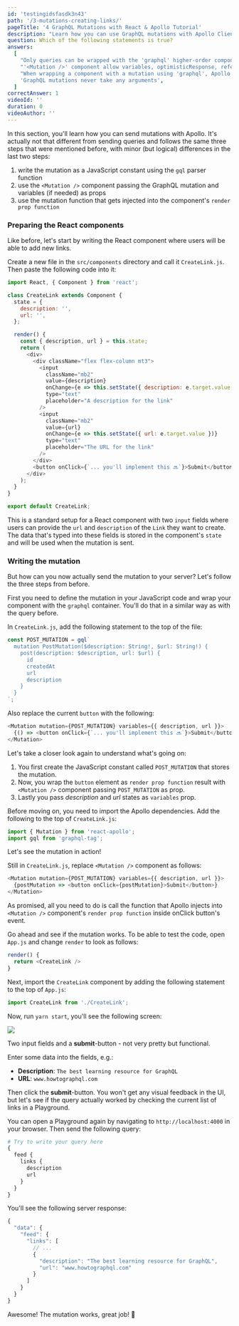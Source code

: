 ```yaml
---
id: 'testingidsfasdk3n43'
path: '/3-mutations-creating-links/'
pageTitle: '4 GraphQL Mutations with React & Apollo Tutorial'
description: "Learn how you can use GraphQL mutations with Apollo Client. Use Apollo's `<Mutation />` component to define and send mutations."
question: Which of the following statements is true?
answers:
  [
    "Only queries can be wrapped with the 'graphql' higher-order component",
    "'<Mutation />' component allow variables, optimisticResponse, refetchQueries, and update as props",
    "When wrapping a component with a mutation using 'graphql', Apollo only injects the mutation function into the render prop function",
    'GraphQL mutations never take any arguments',
  ]
correctAnswer: 1
videoId: ''
duration: 0
videoAuthor: ''
---
```


In this section, you'll learn how you can send mutations with Apollo. It's
actually not that different from sending queries and follows the same three
steps that were mentioned before, with minor (but logical) differences in the
last two steps:

1. write the mutation as a JavaScript constant using the `gql` parser function
2. use the `<Mutation />` component passing the GraphQL mutation and variables (if needed) as props
3. use the mutation function that gets injected into the component's `render prop function`

### Preparing the React components

Like before, let's start by writing the React component where users will be able
to add new links.

Create a new file in the `src/components` directory and call it `CreateLink.js`.
Then paste the following code into it:

```js
import React, { Component } from 'react';

class CreateLink extends Component {
  state = {
    description: '',
    url: '',
  };

  render() {
    const { description, url } = this.state;
    return (
      <div>
        <div className="flex flex-column mt3">
          <input
            className="mb2"
            value={description}
            onChange={e => this.setState({ description: e.target.value })}
            type="text"
            placeholder="A description for the link"
          />
          <input
            className="mb2"
            value={url}
            onChange={e => this.setState({ url: e.target.value })}
            type="text"
            placeholder="The URL for the link"
          />
        </div>
        <button onClick={`... you'll implement this 🔜`}>Submit</button>
      </div>
    );
  }
}

export default CreateLink;
```

This is a standard setup for a React component with two `input` fields where
users can provide the `url` and `description` of the `Link` they want to create.
The data that's typed into these fields is stored in the component's `state` and
will be used when the mutation is sent.

### Writing the mutation

But how can you now actually send the mutation to your server? Let's follow the
three steps from before.

First you need to define the mutation in your JavaScript code and wrap your
component with the `graphql` container. You'll do that in a similar way as with
the query before.

In `CreateLink.js`, add the following statement to the top of the file:

```js
const POST_MUTATION = gql`
  mutation PostMutation($description: String!, $url: String!) {
    post(description: $description, url: $url) {
      id
      createdAt
      url
      description
    }
  }
`;
```

Also replace the current `button` with the following:

```js
<Mutation mutation={POST_MUTATION} variables={{ description, url }}>
  {() => <button onClick={`... you'll implement this 🔜`}>Submit</button>}
</Mutation>
```

Let's take a closer look again to understand what's going on:

1. You first create the JavaScript constant called `POST_MUTATION` that stores the mutation.
2. Now, you wrap the `button` element as `render prop function` result with `<Mutation />`
   component passing `POST_MUTATION` as prop.
3. Lastly you pass _description_ and _url_ states as `variables` prop.

Before moving on, you need to import the Apollo dependencies. Add the following
to the top of `CreateLink.js`:

```js
import { Mutation } from 'react-apollo';
import gql from 'graphql-tag';
```

Let's see the mutation in action!

Still in `CreateLink.js`, replace `<Mutation />` component as follows:

```js
<Mutation mutation={POST_MUTATION} variables={{ description, url }}>
  {postMutation => <button onClick={postMutation}>Submit</button>}
</Mutation>
```

As promised, all you need to do is call the function that Apollo injects into
`<Mutation />` component's `render prop function` inside onClick button's event.

Go ahead and see if the mutation works. To be able to test the code, open
`App.js` and change `render` to look as follows:

```js
render() {
  return <CreateLink />
}
```

Next, import the `CreateLink` component by adding the following statement
to the top of `App.js`:

```js
import CreateLink from './CreateLink';
```

Now, run `yarn start`, you'll see the following screen:

![](http://imgur.com/AJNlEfj.png)

Two input fields and a **submit**-button - not very pretty but functional.

Enter some data into the fields, e.g.:

- **Description**: `The best learning resource for GraphQL`
- **URL**: `www.howtographql.com`

Then click the **submit**-button. You won't get any visual feedback in the UI,
but let's see if the query actually worked by checking the current list of links
in a Playground.

You can open a Playground again by navigating to `http://localhost:4000` in your browser.
Then send the following query:

```graphql
# Try to write your query here
{
  feed {
    links {
      description
      url
    }
  }
}
```

You'll see the following server response:

```js
{
  "data": {
    "feed": {
      "links": [
        // ...
        {
          "description": "The best learning resource for GraphQL",
          "url": "www.howtographql.com"
        }
      ]
    }
  }
}
```

Awesome! The mutation works, great job! 💪
